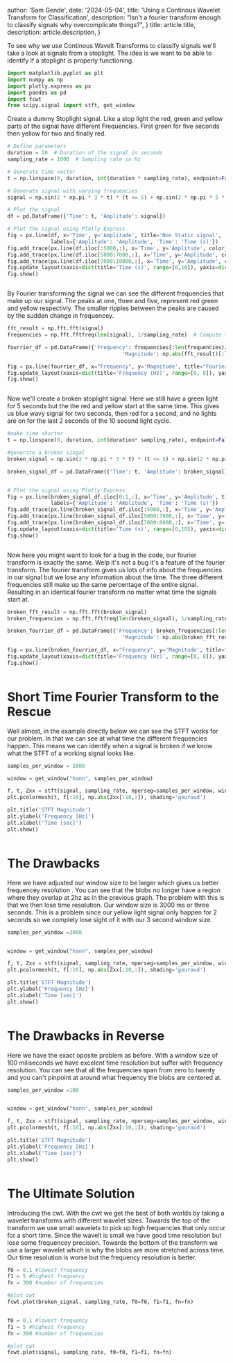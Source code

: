 
  author: 'Sam Gende',
  date: '2024-05-04',
  title: 'Using a Continous Wavelet Transform for Classification',
  description:
    "Isn't a fourier transform enough to classify signals why overcomplicate things?",
}
  title: article.title,
  description: article.description,
}


To see why we use Continous Wavelt Transforms to classify signals we'll take a look at signals from a stoplight. The idea is we want to be able to identify if a stoplight is properly functioning.

```python
import matplotlib.pyplot as plt
import numpy as np
import plotly.express as px
import pandas as pd
import fcwt
from scipy.signal import stft, get_window
```

Create a dummy Stoplight signal. Like a stop light the red, green and yellow parts of the signal have different Frequencies.
First green for five seconds then yellow for two and finally red.

```python
# Define parameters
duration = 10  # Duration of the signal in seconds
sampling_rate = 1000  # Sampling rate in Hz

# Generate time vector
t = np.linspace(0, duration, int(duration * sampling_rate), endpoint=False)

# Generate signal with varying frequencies
signal = np.sin(2 * np.pi * 3 * t) * (t <= 5) + np.sin(2 * np.pi * 5 * t) * ((t > 5) & (t<=7)) + np.sin(2 * np.pi * 1 * t) * (t > 7)

# Plot the signal
df = pd.DataFrame({'Time': t, 'Amplitude': signal})

# Plot the signal using Plotly Express
fig = px.line(df, x='Time', y='Amplitude', title='Non Static signal',
              labels={'Amplitude': 'Amplitude', 'Time': 'Time (s)'})
fig.add_trace(px.line(df.iloc[:5000,:], x='Time', y='Amplitude', color_discrete_sequence=['green']).data[0])
fig.add_trace(px.line(df.iloc[5000:7000,:], x='Time', y='Amplitude', color_discrete_sequence=['yellow']).data[0])
fig.add_trace(px.line(df.iloc[7000:10000,:], x='Time', y='Amplitude', color_discrete_sequence=['red']).data[0])
fig.update_layout(xaxis=dict(title='Time (s)', range=[0,10]), yaxis=dict(title='Amplitude'))
fig.show()


```

<Image src={stopLight} alt="" />

By Fourier transforming the signal we can see the different frequencies that make up our signal. The peaks at one, three and five, represent red green and yellow respectivly. The smaller ripples between the peaks are caused by the sudden change in frequencey.

```python
fft_result = np.fft.fft(signal)
frequencies = np.fft.fftfreq(len(signal), 1/sampling_rate)  # Compute the frequencies

fourrier_df = pd.DataFrame({'Frequency': frequencies[:len(frequencies)//2],
                                     'Magnitude': np.abs(fft_result)[:len(frequencies)//2]})

fig = px.line(fourrier_df, x="Frequency", y='Magnitude', title="Fourier Transformed Stoplight")
fig.update_layout(xaxis=dict(title='Frequency (Hz)', range=[0, 8]), yaxis=dict(title='Magnitude'))
fig.show()

```

<Image src={StoplightFFT} alt="" />

Now we'll create a broken stoplight signal. Here we still have a green light for 5 seconds but the the red and yellow start at the same time. This gives us blue wavy signal for two seconds, then red for a second, and no lights are on for the last 2 seconds of the 10 second light cycle.

```python
#make time shorter
t = np.linspace(0, duration, int(duration* sampling_rate), endpoint=False)

#generate a broken singal
broken_signal = np.sin(2 * np.pi * 3 * t) * (t <= 5) + np.sin(2 * np.pi * 5 * t) * ((t > 5) & (t<=7)) + np.sin(2 * np.pi * 1 * t) * ((t > 5) & (t<=8))

broken_signal_df = pd.DataFrame({'Time': t, 'Amplitude': broken_signal})


# Plot the signal using Plotly Express
fig = px.line(broken_signal_df.iloc[0:1,:], x='Time', y='Amplitude', title='Broken Non Static signal',
              labels={'Amplitude': 'Amplitude', 'Time': 'Time (s)'})
fig.add_trace(px.line(broken_signal_df.iloc[:5000,:], x='Time', y='Amplitude', color_discrete_sequence=['green']).data[0])
fig.add_trace(px.line(broken_signal_df.iloc[5000:7000,:], x='Time', y='Amplitude', color_discrete_sequence=['blue']).data[0])
fig.add_trace(px.line(broken_signal_df.iloc[7000:8000,:], x='Time', y='Amplitude', color_discrete_sequence=['red']).data[0], )
fig.update_layout(xaxis=dict(title='Time (s)', range=[0,10]), yaxis=dict(title='Amplitude'))
fig.show()
```

<Image src={brokenStopLight} alt="" />

Now here you might want to look for a bug in the code, our fourier transform is exactly
the same. Welp it's not a bug it's a feature of the fourier transform. The fourier
transform gives us lots of info about the frequencies in our signal but we lose any
information about the time. The three different frequencies still make up the same
percentage of the entire signal. Resulting in an identical fourier transform no matter
what time the signals start at.

```python
broken_fft_result = np.fft.fft(broken_signal)
broken_frequencies = np.fft.fftfreq(len(broken_signal), 1/sampling_rate)  # Compute the frequencies

broken_fourrier_df = pd.DataFrame({'Frequency': broken_frequencies[:len(broken_frequencies)//2],
                                     'Magnitude': np.abs(broken_fft_result)[:len(broken_frequencies)//2]})

fig = px.line(broken_fourrier_df, x="Frequency", y='Magnitude', title="Fourier Transform of Broken Stoplight")
fig.update_layout(xaxis=dict(title='Frequency (Hz)', range=[0, 8]), yaxis=dict(title='Magnitude'))
fig.show()

```

<Image src={FFT} alt="" />

# Short Time Fourier Transform to the Rescue

Well almost, in the example directly below we can see the STFT works for our problem. In that we can see at what time the different frequencies happen. This means we can identify when a signal is broken if we know what the STFT of a working signal looks like.

```python
samples_per_window = 1000

window = get_window("hann", samples_per_window)

f, t, Zxx = stft(signal, sampling_rate, nperseg=samples_per_window, window = window)
plt.pcolormesh(t, f[:10], np.abs(Zxx[:10,:]), shading='gouraud')

plt.title('STFT Magnitude')
plt.ylabel('Frequency [Hz]')
plt.xlabel('Time [sec]')
plt.show()

```

<Image src={STFT1} alt="" />

# The Drawbacks

Here we have adjusted our window size to be larger which gives us better frequencey resolution . You can see that the blobs no longer have a region where they overlap at 2hz as in the previous graph. The problem with this is that we then lose time resolution. Our window size is 3000 ms or three seconds. This is a problem since our yellow light signal only happen for 2 seconds so we complely lose sight of it with our 3 second window size.

```python
samples_per_window =3000


window = get_window("hann", samples_per_window)

f, t, Zxx = stft(signal, sampling_rate, nperseg=samples_per_window, window = window)
plt.pcolormesh(t, f[:10], np.abs(Zxx[:10,:]), shading='gouraud')

plt.title('STFT Magnitude')
plt.ylabel('Frequency [Hz]')
plt.xlabel('Time [sec]')
plt.show()
```

<Image src={secondSTFT} alt="" />

# The Drawbacks in Reverse

Here we have the exact oposite problem as before. With a window size of 100 miliseconds we have excelent time resolution but suffer with frequency resolution. You can see that all the frequencies span from zero to twenty and you can't pinpoint at around what frequency the blobs are centered at.

```python
samples_per_window =100


window = get_window("hann", samples_per_window)

f, t, Zxx = stft(signal, sampling_rate, nperseg=samples_per_window, window = window)
plt.pcolormesh(t, f[:10], np.abs(Zxx[:10,:]), shading='gouraud')

plt.title('STFT Magnitude')
plt.ylabel('Frequency [Hz]')
plt.xlabel('Time [sec]')
plt.show()
```

<Image src={STFT2} alt="" />

# The Ultimate Solution

Introducing the cwt. With the cwt we get the best of both worlds by taking a wavelet transforms with different wavelet sizes. Towards the top of the transform we use small wavelets to pick up high frequencies that only occur for a short time. Since the wavelt is small we have good time resolution but lose some frequencey precision. Towards the bottom of the transform we use a larger wavelet which is why the blobs are more stretched across time. Our time resolution is worse but the frequency resolution is better.

```python
f0 = 0.1 #lowest frequency
f1 = 5 #highest frequency
fn = 300 #number of frequencies

#plot cwt
fcwt.plot(broken_signal, sampling_rate, f0=f0, f1=f1, fn=fn)
```

<Image src={cwtBrokenStopLight} alt="" />

```python
f0 = 0.1 #lowest frequency
f1 = 5 #highest frequency
fn = 300 #number of frequencies

#plot cwt
fcwt.plot(signal, sampling_rate, f0=f0, f1=f1, fn=fn)
```

<Image src={cwtStopLight} alt="" />
